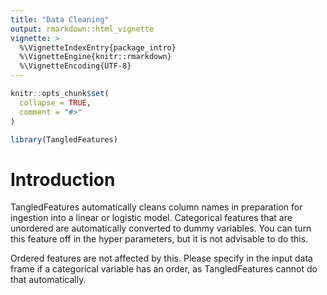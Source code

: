 ```yaml
---
title: "Data Cleaning"
output: rmarkdown::html_vignette
vignette: >
  %\VignetteIndexEntry{package_intro}
  %\VignetteEngine{knitr::rmarkdown}
  %\VignetteEncoding{UTF-8}
---
```


```r
knitr::opts_chunk$set(
  collapse = TRUE,
  comment = "#>"
)
```

```r
library(TangledFeatures)
```

# Introduction

TangledFeatures automatically cleans column names in preparation for ingestion into a linear or logistic model. Categorical features that are unordered are automatically converted to dummy variables. You can turn this feature off in the hyper parameters, but it is not advisable to do this. 

Ordered features are not affected by this. Please specify in the input data frame if a categorical variable has an order, as TangledFeatures cannot do that automatically. 





